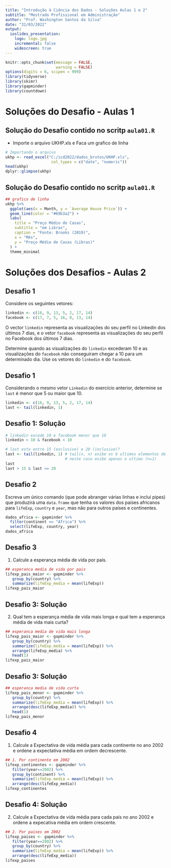 ---
title: "Introdução à Ciência dos Dados - Soluções Aulas 1 e 2"
subtitle: "Mestrado Profissional em Administração"
author: "Prof. Washington Santos da Silva"
date: "31/03/2022"
output:
  ioslides_presentation:
    logo: logo.jpg
    incremental: false
    widescreen: true
---

```{r setup, include=FALSE}
knitr::opts_chunk$set(message = FALSE,  
                      warning = FALSE)
options(digits = 6, scipen = 999)
library(tidyverse)
library(skimr)
library(gapminder)
library(countdown)
```


# Soluções do Desafio - Aulas 1 {.smaller}


## Solução do Desafio contido no scritp `aula01.R`

- Importe o arquivo UKHP.xls e Faca um grafico de linha

```{r, eval=FALSE}
# Importando o arquivo
ukhp <- read_excel("C:/icd2022/dados_brutos/UKHP.xls",
                    col_types = c("date", "numeric"))
head(ukhp) 
dplyr::glimpse(ukhp)
```


## Solução do Desafio contido no scritp `aula01.R`

```{r, eval=FALSE}
## grafico de linha
ukhp %>%
  ggplot(aes(x = Month, y = `Average House Price`)) +
  geom_line(color = "#69b3a2") +
  labs(
    title = "Preço Médio de Casas",
    subtitle = "em Libras",
    caption = "Fonte: Brooks (2019)",
    x = "Mês",
    y = "Preço Médio de Casas (Libras)"
  ) +
  theme_minimal
```




# Soluções dos Desafios - Aulas 2

## Desafio 1

Considere os seguintes vetores:

```{r}
linkedin <- c(16, 9, 13, 5, 2, 17, 14)
facebook <- c(17, 7, 5, 16, 8, 13, 14)
```

O vector `linkedin` representa as visualizações do seu perfil no Linkedin dos últimos 7 dias, e o vetor `facebook` representa as visualizações do seu perfil no Facebook dos últimos 7 dias.

Determine quando as visualizações do `linkedin` excederam 10 e as visualizações 
do `facebook` não conseguiram chegar a 10 para um determinado dia. Use os vetores do `linkedin` e do `facebook`. 



## Desafio 1

Considerando o mesmo vetor `Linkedin` do exercício anterior, determine se 
`last` é menor que 5 ou maior que 10.

```{r}
linkedin <- c(16, 9, 13, 5, 2, 17, 14)
last <- tail(linkedin, 1)
```



## Desafio 1: Solução

```{r}
# linkedin excede 10 e facebook menor que 10
linkedin > 10 & facebook < 10

# last esta entre 15 (exclusive) e 20 (inclusive)?
last <- tail(linkedin, 1) # tail(x, n) exibe os 6 ultimos elementos de um objeto
                          # neste caso exibe apenas o ultimo (n=1)
last
last > 15 & last <= 20
```



## Desafio 2

Escreva um único comando (que pode abranger várias linhas e inclui pipes) que 
produzirá uma `data.frame` que tenha os valores dos países africanos para 
`lifeExp`, `country` e `year`, mas não para outros países e continentes.

```{r}
dados_africa <- gapminder %>%
  filter(continent == "Africa") %>%
  select(lifeExp, country, year)
dados_africa
```



## Desafio 3

1. Calcule a esperança média de vida por país. 

```{r}
## esperanca media de vida por pais
lifexp_pais_maior <- gapminder %>%
   group_by(country) %>%
   summarize(lifeExp_media = mean(lifeExp))
lifexp_pais_maior
```


## Desafio 3: Solução

2. Qual tem a esperança média de vida mais longa e qual tem a esperança média 
   de vida mais curta? 

```{r}
## esperanca media de vida mais longa
lifexp_pais_maior <- gapminder %>%
   group_by(country) %>%
   summarize(lifeExp_media = mean(lifeExp)) %>%
   arrange(lifeExp_media) %>%
   head(1)
lifexp_pais_maior
```


## Desafio 3: Solução

```{r}
## esperanca media de vida curta
lifexp_pais_menor <- gapminder %>%
   group_by(country) %>%
   summarize(lifeExp_media = mean(lifeExp)) %>%
   arrange(desc(lifeExp_media)) %>%
   head(1)
lifexp_pais_menor
```

## Desafio 4

1. Calcule a Expectativa de vida média para cada continente no ano 2002 e 
ordene a expectativa média em ordem decrescente.

```{r}
## 1. Por continente em 2002
lifexp_continentes <- gapminder %>%
   filter(year==2002) %>%
   group_by(continent) %>%
   summarize(lifeExp_media = mean(lifeExp)) %>%
   arrange(desc(lifeExp_media))
lifexp_continentes
```


## Desafio 4: Solução

2. Calcule a Expectativa de vida média para cada país no ano 2002 e 
ordene a expecativa média em ordem crescente.

```{r}
## 2. Por paises em 2002
lifexp_paises <- gapminder %>%
   filter(year==2002) %>%
   group_by(country) %>%
   summarize(lifeExp_media = mean(lifeExp)) %>%
   arrange(desc(lifeExp_media))
lifexp_paises
```











